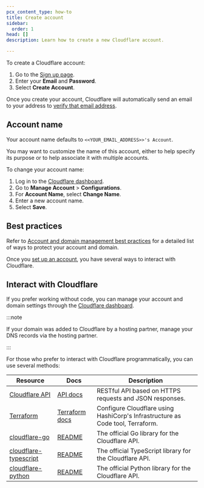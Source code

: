 ```yaml
---
pcx_content_type: how-to
title: Create account
sidebar:
  order: 1
head: []
description: Learn how to create a new Cloudflare account.

---
```



To create a Cloudflare account:

1. Go to the [Sign up page](https://dash.cloudflare.com/sign-up).
2. Enter your **Email** and **Password**.
3. Select **Create Account**.

Once you create your account, Cloudflare will automatically send an email to your address to [verify that email address](/fundamentals/user-profiles/verify-email-address/).

## Account name

Your account name defaults to `<<YOUR_EMAIL_ADDRESS>>'s Account`.

You may want to customize the name of this account, either to help specify its purpose or to help associate it with multiple accounts.

To change your account name:

1. Log in to the [Cloudflare dashboard](https://dash.cloudflare.com).
2. Go to **Manage Account** > **Configurations**.
3. For **Account Name**, select **Change Name**.
4. Enter a new account name.
5. Select **Save**.

## Best practices

<Render file="create-account-best-practices" product="fundamentals" /> 

Refer to [Account and domain management best practices](/fundamentals/reference/best-practices/) for a detailed list of ways to protect your account and domain. 

Once you [set up an account](/fundamentals/account/), you have several ways to interact with Cloudflare.

## Interact with Cloudflare 

If you prefer working without code, you can manage your account and domain settings through the [Cloudflare dashboard](https://dash.cloudflare.com/login).

:::note

If your domain was added to Cloudflare by a hosting partner, manage your DNS records via the hosting partner.

:::

For those who prefer to interact with Cloudflare programmatically, you can use several methods:

| Resource                                                                               | Docs                                                                 | Description                                                                    |
| -------------------------------------------------------------------------------------- | -------------------------------------------------------------------- | ------------------------------------------------------------------------------ |
| [Cloudflare API](/fundamentals/api/)                                                   | [API docs](/api/)                                                    | RESTful API based on HTTPS requests and JSON responses.                        |
| [Terraform](https://registry.terraform.io/providers/cloudflare/cloudflare/latest/docs) | [Terraform docs](/terraform/)                                        | Configure Cloudflare using HashiCorp's Infrastructure as Code tool, Terraform. |
| [cloudflare-go](https://github.com/cloudflare/cloudflare-go)                           | [README](https://github.com/cloudflare/cloudflare-go#readme)         | The official Go library for the Cloudflare API.                                |
| [cloudflare-typescript](https://github.com/cloudflare/cloudflare-typescript)           | [README](https://github.com/cloudflare/cloudflare-typescript#readme) | The official TypeScript library for the Cloudflare API.                        |
| [cloudflare-python](https://github.com/cloudflare/cloudflare-python)                   | [README](https://github.com/cloudflare/cloudflare-python#readme)     | The official Python library for the Cloudflare API.                            |


